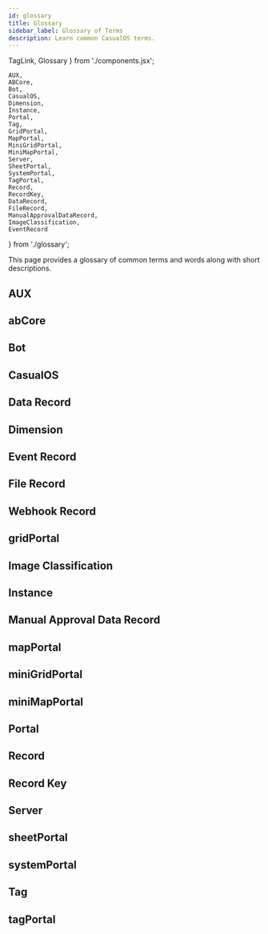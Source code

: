 ```yaml
---
id: glossary
title: Glossary
sidebar_label: Glossary of Terms
description: Learn common CasualOS terms.
---
```


  TagLink,
  Glossary
} from './components.jsx';

    AUX,
    ABCore,
    Bot,
    CasualOS,
    Dimension,
    Instance,
    Portal,
    Tag,
    GridPortal,
    MapPortal,
    MiniGridPortal,
    MiniMapPortal,
    Server,
    SheetPortal,
    SystemPortal,
    TagPortal,
    Record,
    RecordKey,
    DataRecord,
    FileRecord,
    ManualApprovalDataRecord,
    ImageClassification,
    EventRecord
} from './glossary';

This page provides a glossary of common terms and words along with short descriptions.

## AUX

<AUX/>

## abCore

<ABCore/>

## Bot

<Bot/>

## CasualOS

<CasualOS/>

## Data Record

<DataRecord/>

## Dimension

<Dimension/>

## Event Record

<EventRecord/>

## File Record

<FileRecord/>

## Webhook Record

<WebhookRecord/>

## gridPortal

<GridPortal/>

## Image Classification

<ImageClassification/>

## Instance

<Instance/>

## Manual Approval Data Record

<ManualApprovalDataRecord/>

## mapPortal

<MapPortal/>

## miniGridPortal

<MiniGridPortal/>

## miniMapPortal

<MiniMapPortal/>

## Portal

<Portal/>

## Record

<Record/>

## Record Key

<RecordKey/>

## Server

<Server/>

## sheetPortal

<SheetPortal/>

## systemPortal

<SystemPortal/>

## Tag

<Tag/>

## tagPortal

<TagPortal/>